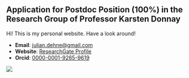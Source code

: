 ::: {.content-visible when-profile="application_zurich_2024"}
# Application for Postdoc Position (100%) in the Research Group of Professor Karsten Donnay
:::

::: {.content-visible when-format="html"}
Hi! This is my personal website. Have a look around!

- **Email**: [julian.dehne@gmail.com](mailto:julian.dehne@gmail.com)
- **Website**: [ResearchGate Profile](https://www.researchgate.net/profile/Julian-Dehne)
- **Orcid**: [0000-0001-9265-9619](https://orcid.org/0000-0001-9265-9619)

![](img/julian_profile.jpg)

:::